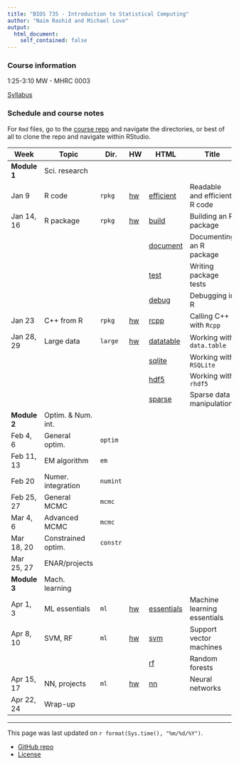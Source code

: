 ```yaml
---
title: "BIOS 735 - Introduction to Statistical Computing"
author: "Naim Rashid and Michael Love"
output: 
  html_document:
    self_contained: false
---
```


### Course information

1:25-3:10 MW - MHRC 0003

[Syllabus](syllabus.html)

### Schedule and course notes

For `Rmd` files, go to the
[course repo](https://github.com/biodatascience/statcomp_src) and navigate the
directories, or best of all to clone the repo and navigate within RStudio. 

| Week | Topic | Dir. | HW | HTML | Title |
|------|-------|------|----|------|-------|
| **Module 1**   | Sci. research | | | | |
| Jan 9      | R code | `rpkg` | [hw](#) | [efficient](rpkg/efficient.html) | Readable and efficient R code |
| Jan 14, 16 | R package | `rpkg` | [hw](#) | [build](rpkg/build.html) | Building an R package |
| | | | | [document](rpkg/document.html) | Documenting an R package |
| | | | | [test](rpkg/test.html) | Writing package tests |
| | | | | [debug](rpkg/debug.html) | Debugging in R |
| Jan 23     | C++ from R | `rpkg` | [hw](#) | [rcpp](rpkg/rcpp.html) | Calling C++ with `Rcpp` |
| Jan 28, 29 | Large data | `large` | [hw](#) | [datatable](large/datatable.html) | Working with `data.table` |
| | | | | [sqlite](large/sqlite.html) | Working with `RSQLite` |
| | | | | [hdf5](large/hdf5.html) | Working with `rhdf5` |
| | | | | [sparse](large/sparse.html) | Sparse data manipulation |
| **Module 2**   | Optim. & Num. int. | | | | |
| Feb 4, 6   | General optim. | `optim` | | | |
| Feb 11, 13 | EM algorithm | `em` | | | |
| Feb 20     | Numer. integration | `numint` | | | |
| Feb 25, 27 | General MCMC | `mcmc` | | | |
| Mar 4, 6   | Advanced MCMC | `mcmc` | | | |
| Mar 18, 20 | Constrained optim. | `constr` | | | |
| Mar 25, 27 | ENAR/projects | | | | |
| **Module 3** | Mach. learning | | | | |
| Apr 1, 3   | ML essentials | `ml` | [hw](#) | [essentials](ml/essentials.html) | Machine learning essentials |
| Apr 8, 10  | SVM, RF | `ml` | [hw](#) | [svm](ml/svm.html) | Support vector machines |
| | | | | [rf](ml/rf.html) | Random forests |
| Apr 15, 17 | NN, projects | `ml` | [hw](#) | [nn](ml/nn.html) | Neural networks |
| Apr 22, 24 | Wrap-up | | | | |

---

This page was last updated on `r format(Sys.time(), "%m/%d/%Y")`. 

* [GitHub repo](https://github.com/biodatascience/statcomp_src)
* [License](https://github.com/biodatascience/statcomp_src/blob/master/LICENSE)
